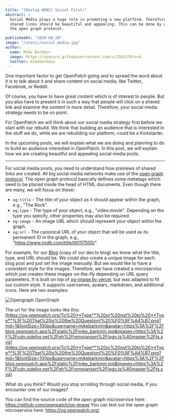 ```yaml
---
title: "[Devlog #002] Social First!"
abstract: >
  Social Media plays a huge role in promoting a new platform. Therefore,
  shared links should be beautiful and appealing. This can be done by using
  the open graph protocol.

publishedAt: "2020-08-28"
image: "/static/social_media.jpg"
author:
  name: Mike Barkmin
  image: https://avatars.githubusercontent.com/u/2592379?v=4
  twitter: mikebarkmin
---
```


One important factor to get OpenPatch going and to spread the word about it
is to talk about it and share content on social media, like Twitter,
Facebook, or Reddit.

Of course, you have to have great content which is of interest to people. But
you also have to present it in such a way that people will click on a shared
link and examine the content in more detail. Therefore, your social media
strategy needs to be on point.

For OpenPatch we will think about our social media strategy first before we
start with our rebuild. We think that building an audience that is interested
in the stuff we do, while we are rebuilding our platform, could be a
Kickstarter.

In the upcoming posts, we will explain what we are doing and planning to do
to build an audience interested in OpenPatch. In this post, we will explain
how we are creating beautiful and appealing social media posts.

---

For social media posts, you need to understand how previews of shared links are created. All big social media networks make use of the [open graph protocol](https://ogp.me/). The open graph protocol basically defines some metatags which need to be placed inside the head of HTML documents. Even though there are many, we will focus on these:

- `og:title` - The title of your object as it should appear within the graph, e.g., "The Rock".
- `og:type` - The type of your object, e.g., "video.movie". Depending on the type you specify, other properties may also be required.
- `og:image` - An image URL which should represent your object within the graph.
- `og:url` - The canonical URL of your object that will be used as its permanent ID in the graph, e.g., "https://www.imdb.com/title/tt0117500/".

For example, for our [Blog](https://openpatch.org/blog) (copy of our dev.to
blog) we know what the title, type, and URL should be. We could also create a
unique image for each blog post and just set the image manually. But we would
like to have a consistent style for the images. Therefore, we have created a
microservice which just creates these images on-the-fly depending on URL
query parameters. It is built on top of [og-image by
vercel](https://github.com/vercel/og-image), but was adapted to fit our
custom style. It supports usernames, avatars,
markdown, and additional icons. Here are two examples:

![Opengraph OpenGraph](https://og.openpatch.org/To%20**Type**%20or%20not%20to%20**Type**%3F%20That%20is%20the%20Question!%20%F0%9F%A4%B7.png?md=1&fontSize=100px&username=mikebarkmin&avatar=https%3A%2F%2Fblog.openpatch.app%2Fstatic%2Fmike_barkmin.jpg&images=https%3A%2F%2Fcdn.jsdelivr.net%2Fgh%2Fremojansen%2Flogo.ts%40master%2Fts.svg)

The url for the image looks like this:
[https://og.openpatch.org/To%20**Type**%20or%20not%20to%20**Type**%3F%20That%20is%20the%20Question!%20%F0%9F%A4%B7.png?md=1&fontSize=100px&username=mikebarkmin&avatar=https%3A%2F%2Fblog.openpatch.app%2Fstatic%2Fmike_barkmin.jpg&images=https%3A%2F%2Fcdn.jsdelivr.net%2Fgh%2Fremojansen%2Flogo.ts%40master%2Fts.svg](https://og.openpatch.org/To%20**Type**%20or%20not%20to%20**Type**%3F%20That%20is%20the%20Question!%20%F0%9F%A4%B7.png?md=1&fontSize=100px&username=mikebarkmin&avatar=https%3A%2F%2Fblog.openpatch.app%2Fstatic%2Fmike_barkmin.jpg&images=https%3A%2F%2Fcdn.jsdelivr.net%2Fgh%2Fremojansen%2Flogo.ts%40master%2Fts.svg)

What do you think? Would you stop scrolling through social media, if you encounter one of our images?

You can find the source code of the open graph microservice here: https://github.com/openpatch/og-image
You can test out the open graph microservice here: https://og.openpatch.org/
